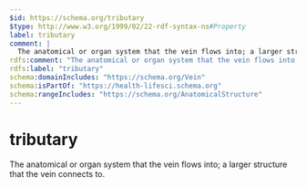 ```yaml
---
$id: https://schema.org/tributary
$type: http://www.w3.org/1999/02/22-rdf-syntax-ns#Property
label: tributary
comment: |
  The anatomical or organ system that the vein flows into; a larger structure that the vein connects to.
rdfs:comment: "The anatomical or organ system that the vein flows into; a larger structure that the vein connects to."
rdfs:label: "tributary"
schema:domainIncludes: "https://schema.org/Vein"
schema:isPartOf: "https://health-lifesci.schema.org"
schema:rangeIncludes: "https://schema.org/AnatomicalStructure"
---
```


# tributary

The anatomical or organ system that the vein flows into; a larger structure that the vein connects to.


